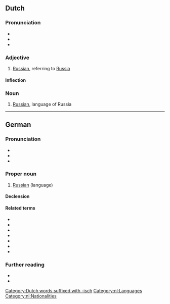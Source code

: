 {{also|russisch}}
==Dutch==

===Pronunciation===
* {{audio|nl|Nl-Russisch.ogg|audio}}
* {{IPA|nl|/ˈrʏ.sis/}}
* {{hyphenation|nl|Rus|sisch}}

===Adjective===
{{nl-adj}}

# [[Russian]], referring to [[Russia]]

====Inflection====
{{nl-decl-adj}}

===Noun===
{{nl-noun|n|-|-}}

# [[Russian]], language of Russia

[[Category:Dutch words suffixed with -isch]]
[[Category:nl:Languages]]
[[Category:nl:Nationalities]]

----

==German==
{{wikipedia|Russische Sprache|lang=de}}

===Pronunciation===
* {{IPA|de|/ˈʁʊsɪʃ/}}
* {{audio|de|De-Russisch.ogg|audio}}
* {{audio|de|De-Russisch2.ogg|audio}}

===Proper noun===
{{de-proper noun|n,(s)}}

# [[Russian]] (language)
#: {{syn|de|[[russisch]]e [[Sprache]]}}

====Declension====
{{de-decl-noun-langname}}

====Related terms====
* {{l|de|Russe}}
* {{l|de|russisch}}
* {{l|de|Russist}}
* {{l|de|Russistik}}
* {{l|de|russistisch}}
* {{l|de|Russland}}
* {{l|de|Weißrussisch}}

===Further reading===
* {{R:Duden}}
* {{R:DWDS}}

{{C|de|Languages|Russia}}
